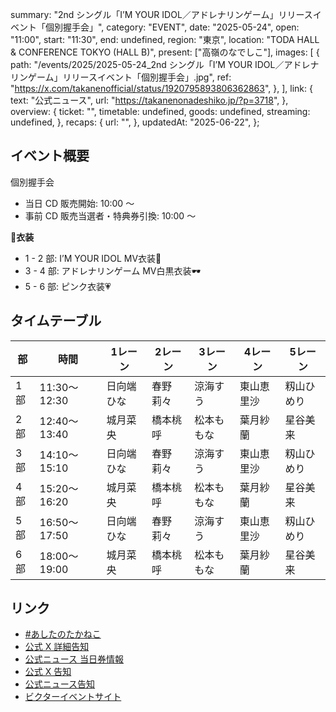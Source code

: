   summary: "2nd シングル「I’M YOUR IDOL／アドレナリンゲーム」リリースイベント「個別握手会」",
  category: "EVENT",
  date: "2025-05-24",
  open: "11:00",
  start: "11:30",
  end: undefined,
  region: "東京",
  location: "TODA HALL & CONFERENCE TOKYO (HALL B)",
  present: ["高嶺のなでしこ"],
  images: [
    {
      path: "/events/2025/2025-05-24_2nd シングル「I’M YOUR IDOL／アドレナリンゲーム」リリースイベント「個別握手会」.jpg",
      ref: "https://x.com/takanenofficial/status/1920795893806362863",
    },
  ],
  link: {
    text: "公式ニュース",
    url: "https://takanenonadeshiko.jp/?p=3718",
  },
  overview: {
    ticket: "",
    timetable: undefined,
    goods: undefined,
    streaming: undefined,
  },
  recaps: {
    url: "",
  },
  updatedAt: "2025-06-22",
};

## イベント概要

個別握手会

- 当日 CD 販売開始: 10:00 〜
- 事前 CD 販売当選者・特典券引換: 10:00 〜

**👗衣装**

- 1 - 2 部: I’M YOUR IDOL MV衣装🤍
- 3 - 4 部: アドレナリンゲーム MV白黒衣装🕶️
- 5 - 6 部: ピンク衣装💗

## タイムテーブル

| 部  | 時間         | 1レーン    | 2レーン  | 3レーン    | 4レーン    | 5レーン    |
| --- | ------------ | ---------- | -------- | ---------- | ---------- | ---------- |
| 1部 | 11:30〜12:30 | 日向端ひな | 春野莉々 | 涼海すう   | 東山恵里沙 | 籾山ひめり |
| 2部 | 12:40〜13:40 | 城月菜央   | 橋本桃呼 | 松本ももな | 葉月紗蘭   | 星谷美来   |
| 3部 | 14:10〜15:10 | 日向端ひな | 春野莉々 | 涼海すう   | 東山恵里沙 | 籾山ひめり |
| 4部 | 15:20〜16:20 | 城月菜央   | 橋本桃呼 | 松本ももな | 葉月紗蘭   | 星谷美来   |
| 5部 | 16:50〜17:50 | 日向端ひな | 春野莉々 | 涼海すう   | 東山恵里沙 | 籾山ひめり |
| 6部 | 18:00〜19:00 | 城月菜央   | 橋本桃呼 | 松本ももな | 葉月紗蘭   | 星谷美来   |

## リンク

- [#あしたのたかねこ](https://x.com/takanenofficial/status/1925884431870337114)
- [公式 X 詳細告知](https://x.com/takanenofficial/status/1925114355215200340)
- [公式ニュース 当日券情報](https://takanenonadeshiko.jp/?p=3793)
- [公式 X 告知](https://x.com/takanenofficial/status/1920795893806362863)
- [公式ニュース告知](https://takanenonadeshiko.jp/?p=3718)
- [ビクターイベントサイト](https://victor-store.jp/special/takaneko20250524)
